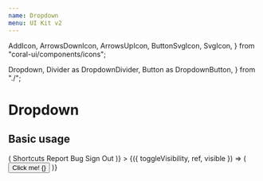 ```yaml
---
name: Dropdown
menu: UI Kit v2
---
```



  AddIcon,
  ArrowsDownIcon,
  ArrowsUpIcon,
  ButtonSvgIcon,
  SvgIcon,
} from "coral-ui/components/icons";

  Dropdown,
  Divider as DropdownDivider,
  Button as DropdownButton,
} from "./";

# Dropdown

## Basic usage

<Playground>
  <Popover
    id="dropdownMenu"
    description="Dropdown Menu"
    placement="bottom-start"
    body={({ toggleVisibility }) => (
      <ClickOutside onClickOutside={toggleVisibility}>
        <Dropdown>
          <DropdownButton blankAdornment>Shortcuts</DropdownButton>
          <DropdownButton
            href="https://github.com/sfstandard/talk/issues/new"
            target="_blank"
          >
            Report Bug
          </DropdownButton>
          <DropdownDivider />
          <DropdownButton blankAdornment>Sign Out</DropdownButton>
        </Dropdown>
      </ClickOutside>
    )}
  >
    {({ toggleVisibility, ref, visible }) => (
      <Button
        onClick={toggleVisibility}
        ref={ref}
        variant="filled"
        color="primary"
      >
        <span>Click me!</span>
        {<ButtonSvgIcon Icon={visible ? ArrowsUpIcon : ArrowsDownIcon} />}
      </Button>
    )}
  </Popover>
</Playground>
